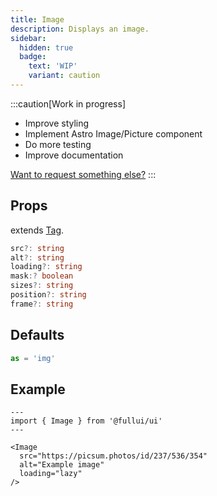 ```yaml
---
title: Image
description: Displays an image.
sidebar:
  hidden: true
  badge:
    text: 'WIP'
    variant: caution
---
```


:::caution[Work in progress]
- Improve styling
- Implement Astro Image/Picture component
- Do more testing
- Improve documentation

[Want to request something else?](https://github.com/fullui/ui/issues/new)
:::

## Props
extends [Tag](/utility/tag).
```ts
src?: string
alt?: string
loading?: string
mask:? boolean
sizes?: string
position?: string
frame?: string
```

## Defaults
```ts
as = 'img'
```

## Example

```astro live
---
import { Image } from '@fullui/ui'
---

<Image 
  src="https://picsum.photos/id/237/536/354" 
  alt="Example image" 
  loading="lazy" 
/>
```